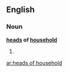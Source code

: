 ==English==

===Noun===
'''[[heads]] of [[household]]'''

# {{plural of|head of household}}

[[ar:heads of household]]